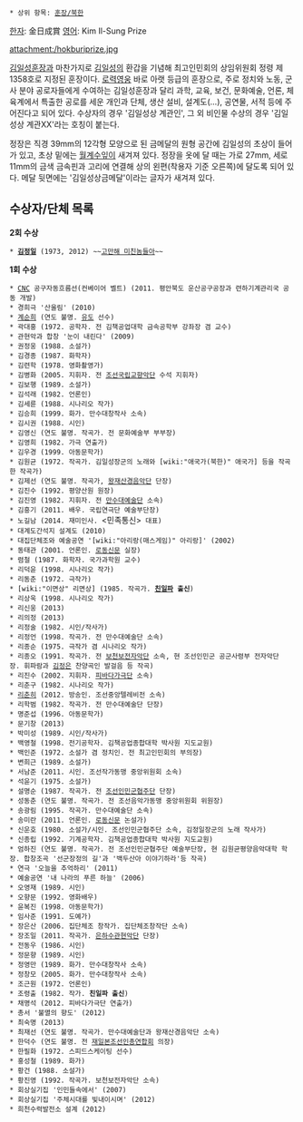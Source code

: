  * 상위 항목: [[훈장/북한]]
[[한자]]: 金日成賞
[[영어]]: Kim Il-Sung Prize

attachment:/hokburiprize.jpg

[[김일성훈장]]과 마찬가지로 [[김일성]]의 환갑을 기념해 최고인민회의 상임위원회 정령 제1358호로 지정된 훈장이다. [[로력영웅]] 바로 아랫 등급의 훈장으로, 주로 정치와 노동, 군사 분야 공로자들에게 수여하는 김일성훈장과 달리 과학, 교육, 보건, 문화예술, 언론, 체육계에서 특출한 공로를 세운 개인과 단체, 생산 설비, 설계도(...), 공연물, 서적 등에 주어진다고 되어 있다. 수상자의 경우 '김일성상 계관인', 그 외 비인물 수상의 경우 '김일성상 계관XX'라는 호칭이 붙는다.

정장은 직경 39mm의 12각형 모양으로 된 금메달의 원형 공간에 김일성의 초상이 들어가 있고, 초상 밑에는 [[월계수]]잎이 새겨져 있다. 정장을 옷에 달 때는 가로 27mm, 세로 11mm의 금색 금속핀과 고리에 연결해 상의 왼편(착용자 기준 오른쪽)에 달도록 되어 있다. 메달 뒷면에는 '김일성상금메달'이라는 글자가 새겨져 있다.

== 수상자/단체 목록 ==
'''2회 수상'''
 * '''[[김정일]]''' (1973, 2012) ~~[[고만해 미친놈들아]]~~
'''1회 수상'''
 * [[CNC]] 공구자동흐름선(컨베이어 벨트) (2011. 평안북도 운산공구공장과 련하기계관리국 공동 개발)
 * 경희극 '산울림' (2010)
 * [[계순희]] (연도 불명. [[유도]] 선수)
 * 곽대홍 (1972. 공학자. 전 김책공업대학 금속공학부 강좌장 겸 교수)
 * 관현악과 합창 '눈이 내린다' (2009)
 * 권정웅 (1988. 소설가)
 * 김경종 (1987. 화학자)
 * 김련학 (1978. 영화촬영가)
 * 김병화 (2005. 지휘자. 전 [[조선국립교향악단]] 수석 지휘자)
 * 김보행 (1989. 소설가)
 * 김석래 (1982. 언론인)
 * 김세륜 (1988. 시나리오 작가)
 * 김승희 (1999. 화가. 만수대창작사 소속)
 * 김시권 (1988. 시인)
 * 김영신 (연도 불명. 작곡가. 전 문화예술부 부부장)
 * 김영희 (1982. 가극 연출가)
 * 김우경 (1999. 아동문학가)
 * 김원균 (1972. 작곡가. 김일성장군의 노래와 [wiki:"애국가(북한)" 애국가] 등을 작곡한 작곡가)
 * 김제선 (연도 불명. 작곡가, [[왕재산경음악단]] 단장)
 * 김진수 (1992. 평양산원 원장)
 * 김진영 (1982. 지휘자. 전 [[만수대예술단]] 소속)
 * 김흥기 (2011. 배우. 국립연극단 예술부단장)
 * 노길남 (2014. 재미인사. <민족통신> 대표)
 * 대계도간석지 설계도 (2010)
 * 대집단체조와 예술공연 '[wiki:"아리랑(매스게임)" 아리랑]' (2002)
 * 동태관 (2001. 언론인. [[로동신문]] 실장)
 * 렴철 (1987. 화학자. 국가과학원 교수)
 * 리덕윤 (1998. 시나리오 작가)
 * 리동춘 (1972. 극작가)
 * [wiki:"이면상" 리면상] (1985. 작곡가. '''[[친일파]] 출신''')
 * 리상욱 (1998. 시나리오 작가)
 * 리신웅 (2013)
 * 리의정 (2013)
 * 리정술 (1982. 시인/작사가)
 * 리정언 (1998. 작곡가. 전 만수대예술단 소속)
 * 리종순 (1975. 극작가 겸 시나리오 작가)
 * 리종오 (1991. 작곡가. 전 [[보천보전자악단]] 소속, 현 조선인민군 공군사령부 전자악단장. 휘파람과 [[김정은]] 찬양곡인 발걸음 등 작곡)
 * 리진수 (2002. 지휘자. [[피바다가극단]] 소속)
 * 리춘구 (1982. 시나리오 작가)
 * [[리춘히]] (2012. 방송인. 조선중앙텔레비전 소속)
 * 리학범 (1982. 작곡가. 전 만수대예술단 단장)
 * 명준섭 (1996. 아동문학가)
 * 문기창 (2013)
 * 박미성 (1989. 시인/작사가)
 * 백영철 (1998. 전기공학자. 김책공업종합대학 박사원 지도교원)
 * 백인준 (1972. 소설가 겸 정치인. 전 최고인민회의 부의장)
 * 변희근 (1989. 소설가)
 * 서남준 (2011. 시인. 조선작가동맹 중앙위원회 소속)
 * 석윤기 (1975. 소설가)
 * 설명순 (1987. 작곡가. 전 [[조선인민군협주단]] 단장)
 * 성동춘 (연도 불명. 작곡가. 전 조선음악가동맹 중앙위원회 위원장)
 * 송광림 (1995. 작곡가. 만수대예술단 소속)
 * 송미란 (2011. 언론인. [[로동신문]] 논설가)
 * 신운호 (1980. 소설가/시인. 조선인민군협주단 소속, 김정일장군의 노래 작사가)
 * 신종립 (1992. 기계공학자. 김책공업종합대학 박사원 지도교원)
 * 엄하진 (연도 불명. 작곡가. 전 조선인민군협주단 예술부단장, 현 김원균평양음악대학 학장. 합창조곡 '선군장정의 길'과 '백두산아 이야기하라'등 작곡)
 * 연극 '오늘을 추억하리' (2011)
 * 예술공연 '내 나라의 푸른 하늘' (2006)
 * 오영재 (1989. 시인)
 * 오향문 (1992. 영화배우)
 * 윤복진 (1998. 아동문학가)
 * 임사준 (1991. 도예가)
 * 장은산 (2006. 집단체조 창작가. 집단체조창작단 소속)
 * 장조일 (2011. 작곡가. [[은하수관현악단]] 단장)
 * 전동우 (1986. 시인)
 * 정문향 (1989. 시인)
 * 정영만 (1989. 화가. 만수대창작사 소속)
 * 정창모 (2005. 화가. 만수대창작사 소속)
 * 조근원 (1972. 언론인)
 * 조령출 (1982. 작가. '''친일파 출신''')
 * 채명석 (2012. 피바다가극단 연출가)
 * 총서 '불멸의 향도' (2012)
 * 최숙명 (2013)
 * 최재선 (연도 불명. 작곡가. 만수대예술단과 왕재산경음악단 소속)
 * 한덕수 (연도 불명. 전 [[재일본조선인총연합회]] 의장)
 * 한필화 (1972. 스피드스케이팅 선수)
 * 홍성철 (1989. 화가)
 * 황건 (1988. 소설가)
 * 황진영 (1992. 작곡가. 보천보전자악단 소속)
 * 회상실기집 '인민들속에서' (2007)
 * 회상실기집 '주체시대를 빛내이시며' (2012)
 * 희천수력발전소 설계 (2012)

